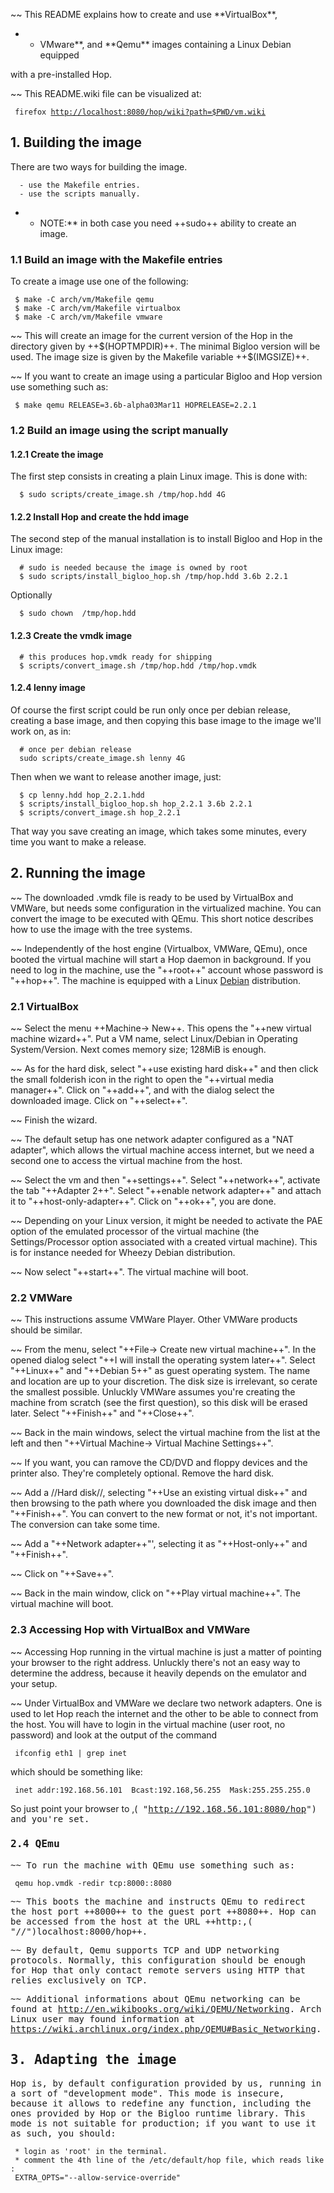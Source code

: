 ~~ This README explains how to create and use **VirtualBox**,
**VMware**, and **Qemu** images containing a Linux Debian equipped
with a pre-installed Hop.

~~ This README.wiki file can be visualized at:

  firefox http://localhost:8080/hop/wiki?path=$PWD/vm.wiki


== 1. Building the image ==

There are two ways for building the image.

   - use the Makefile entries.
   - use the scripts manually.


**NOTE:** in both case you need ++sudo++ ability to create an image.

=== 1.1 Build an image with the Makefile entries ===

To create a image use one of the following:

  $ make -C arch/vm/Makefile qemu
  $ make -C arch/vm/Makefile virtualbox
  $ make -C arch/vm/Makefile vmware


~~ This will create an image for the current version of the Hop in the directory
given by ++$(HOPTMPDIR)++. The minimal Bigloo version will be used. The image
size is given by the Makefile variable ++$(IMGSIZE)++.


~~ If you want to create an image using a particular Bigloo and Hop version
use something such as:

  $ make qemu RELEASE=3.6b-alpha03Mar11 HOPRELEASE=2.2.1


=== 1.2 Build an image using the script manually ===

==== 1.2.1 Create the image ====

The first step consists in creating a plain Linux image. This is done
with:

   $ sudo scripts/create_image.sh /tmp/hop.hdd 4G


==== 1.2.2 Install Hop and create the hdd image ====

The second step of the manual installation is to install Bigloo and Hop
in the Linux image:

   # sudo is needed because the image is owned by root
   $ sudo scripts/install_bigloo_hop.sh /tmp/hop.hdd 3.6b 2.2.1 


Optionally

   $ sudo chown <user-name> /tmp/hop.hdd


==== 1.2.3 Create the vmdk image ====

   # this produces hop.vmdk ready for shipping
   $ scripts/convert_image.sh /tmp/hop.hdd /tmp/hop.vmdk


==== 1.2.4 lenny image ====

Of course the first script could be run only once per debian release,
creating a base image, and then copying this base image to the image
we'll work on, as in:

   # once per debian release
   sudo scripts/create_image.sh lenny 4G


Then when we want to release another image, just:

   $ cp lenny.hdd hop_2.2.1.hdd
   $ scripts/install_bigloo_hop.sh hop_2.2.1 3.6b 2.2.1  
   $ scripts/convert_image.sh hop_2.2.1


That way you save creating an image, which takes some minutes, 
every time you want to make a release.


== 2. Running the image ==

~~ The downloaded .vmdk file is ready to be used by VirtualBox and
VMWare, but needs some configuration in the virtualized machine. You can
convert the image to be executed with QEmu. This short notice describes
how to use the image with the tree systems.

~~ Independently of the host engine (Virtualbox, VMWare, QEmu), once
booted the virtual machine will start a Hop daemon in background. If
you need to log in the machine, use the "++root++" account whose
password is "++hop++". The machine is equipped with a Linux
[[http://www.debian.org/|Debian]] distribution.


=== 2.1 VirtualBox ===

~~ Select the menu ++Machine-> New++. This opens the "++new virtual machine
wizard++". Put a VM name, select Linux/Debian in Operating
System/Version. Next comes memory size; 128MiB is enough.

~~ As for the hard disk, select "++use existing hard disk++" and then
click the small folderish icon in the right to open the "++virtual media
manager++". Click on "++add++", and with the dialog select the downloaded
image. Click on "++select++".

~~ Finish the wizard.

~~ The default setup has one network adapter configured as a "NAT
adapter", which allows the virtual machine access internet, but we
need a second one to access the virtual machine from the host.

~~ Select the vm and then "++settings++". Select "++network++",
activate the tab "++Adapter 2++".  Select "++enable network adapter++" and
attach it to "++host-only-adapter++". Click on "++ok++", you are done.


~~ Depending on your Linux version, it might be needed to activate the
PAE option of the emulated processor of the virtual machine (the
Settings/Processor option associated with a created virtual
machine). This is for instance needed for Wheezy Debian distribution.

~~ Now select "++start++". The virtual machine will boot.


=== 2.2 VMWare ===

~~ This instructions assume VMWare Player. Other VMWare products
should be similar.

~~ From the menu, select "++File-> Create new virtual machine++". In the
opened dialog select "++I will install the operating system
later++". Select "++Linux++" and "++Debian 5++" as guest operating system. The
name and location are up to your discretion. The disk size is
irrelevant, so cerate the smallest possible.  Unluckly VMWare assumes
you're creating the machine from scratch (see the first question), so
this disk will be erased later. Select "++Finish++" and "++Close++".

~~ Back in the main windows, select the virtual machine from the list
at the left and then "++Virtual Machine-> Virtual Machine Settings++".

~~ If you want, you can ramove the CD/DVD and floppy devices and the
printer also.  They're completely optional. Remove the hard disk.

~~ Add a //Hard disk//, selecting "++Use an existing virtual disk++"
and then browsing to the path where you downloaded the disk image and
then "++Finish++". You can convert to the new format or not, it's not
important. The conversion can take some time.

~~ Add a "++Network adapter++"', selecting it as "++Host-only++" and
"++Finish++".

~~ Click on "++Save++".

~~ Back in the main window, click on "++Play virtual machine++". The
virtual machine will boot.


=== 2.3 Accessing Hop with VirtualBox and VMWare ===

~~ Accessing Hop running in the virtual machine is just a matter of
pointing your browser to the right address. Unluckly there's not an
easy way to determine the address, because it heavily depends on the
emulator and your setup.

~~ Under VirtualBox and VMWare we declare two network adapters. One is
used to let Hop reach the internet and the other to be able to connect
from the host. You will have to login in the virtual machine (user
root, no password) and look at the output of the command 

  ifconfig eth1 | grep inet


which should be something like:

  inet addr:192.168.56.101  Bcast:192.168,56.255  Mask:255.255.255.0


So just point your browser to ,(<TT> "http://192.168.56.101:8080/hop") and
you're set.


=== 2.4 QEmu ===

~~ To run the machine with QEmu use something such as:

  qemu hop.vmdk -redir tcp:8000::8080 


~~ This boots the machine and instructs QEmu to redirect the host port
++8000++ to the guest port ++8080++. Hop can be accessed from the host 
at the URL ++http:,(<SPAN> "//")localhost:8000/hop++.

~~ By default, Qemu supports TCP and UDP networking protocols. Normally,
this configuration should be enough for Hop that only contact remote
servers using HTTP that relies exclusively on TCP.

~~ Additional informations about QEmu networking can be found at
[[http://en.wikibooks.org/wiki/QEMU/Networking]]. Arch Linux user
may found information at
[[ https://wiki.archlinux.org/index.php/QEMU#Basic_Networking]].


== 3. Adapting the image ==

Hop is, by default configuration provided by us, running in a sort of
"development mode". This mode is insecure, because it allows to
redefine any function, including the ones provided by Hop or the
Bigloo runtime library. This mode is not suitable for production; if
you want to use it as such, you should:

  * login as 'root' in the terminal.
  * comment the 4th line of the /etc/default/hop file, which reads like:
  EXTRA_OPTS="--allow-service-override"


